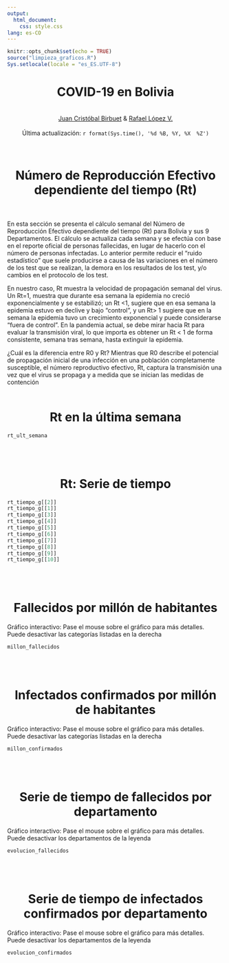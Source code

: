```yaml
---
output: 
  html_document: 
    css: style.css
lang: es-CO
---
```


```r
knitr::opts_chunk$set(echo = TRUE)
source("limpieza_graficos.R")
Sys.setlocale(locale = "es_ES.UTF-8")
```


<center><b><h1>COVID-19 en Bolivia</h1></b></center>
<br>
<center>[Juan Cristóbal Birbuet](https://www.linkedin.com/in/juan-cristóbal-birbuet-rosazza-b563208/) & [Rafael López V.](https://rafalopezv.io/about/)</center>
<br>
<center>Última actualización: `r format(Sys.time(), '%d %B, %Y, %X  %Z')`</center>
<br>
<br>
<center><h1>Número de Reproducción Efectivo dependiente del tiempo (Rt)</h1></center>
<br>
<br>
En esta sección se presenta el cálculo semanal del Número de Reproducción Efectivo dependiente del tiempo (Rt) para Bolivia y sus 9 Departamentos. El cálculo se actualiza cada semana y se efectúa con base en el reporte oficial de personas fallecidas, en lugar de hacerlo con el número de personas infectadas. Lo anterior permite reducir el “ruido estadístico” que suele producirse a causa de las variaciones en el número de los test que se realizan, la demora en los resultados de los test, y/o cambios en el protocolo de los test. 

En nuestro caso, Rt muestra la velocidad de propagación semanal del virus. Un Rt=1, muestra que durante esa semana la epidemia no creció exponencialmente y se estabilizó; un Rt <1, sugiere que en esa semana la epidemia estuvo en declive y bajo “control”, y un Rt> 1 sugiere que en la semana la epidemia tuvo un crecimiento exponencial y puede considerarse “fuera de control”. En la pandemia actual, se debe mirar hacia Rt para evaluar la transmisión viral, lo que importa es obtener un Rt < 1 de forma consistente, semana tras semana, hasta extinguir la epidemia.

¿Cuál es la diferencia entre R0 y Rt? Mientras que R0 describe el potencial de propagación inicial de una infección en una población completamente susceptible, el número reproductivo efectivo, Rt, captura la transmisión una vez que el virus se propaga y a medida que se inician las medidas de contención
<br>
<br>
<center><h1>Rt en la última semana</h1></center>
```r
rt_ult_semana
```
<br>
<br>
<center><h1>Rt: Serie de tiempo</h1></center>
```r
rt_tiempo_g[[2]]
rt_tiempo_g[[1]]
rt_tiempo_g[[3]]
rt_tiempo_g[[4]]
rt_tiempo_g[[5]]
rt_tiempo_g[[6]]
rt_tiempo_g[[7]]
rt_tiempo_g[[8]]
rt_tiempo_g[[9]]
rt_tiempo_g[[10]]
```
<br>
<br>
<center><h1>Fallecidos por millón de habitantes</h1></center>
Gráfico interactivo: Pase el mouse sobre el gráfico para más detalles. Puede desactivar las categorías listadas en la derecha 
<br>
```r
millon_fallecidos
```
<br>
<br>
<center><h1>Infectados confirmados por millón de habitantes</h1></center>
Gráfico interactivo: Pase el mouse sobre el gráfico para más detalles. Puede desactivar las categorías listadas en la derecha
```r
millon_confirmados
```
<br>
<br>
<center><h1>Serie de tiempo de fallecidos por departamento</h1></center>
Gráfico interactivo: Pase el mouse sobre el gráfico para más detalles. Puede desactivar los departamentos de la leyenda
```r
evolucion_fallecidos
```
<br>
<br>
<center><h1>Serie de tiempo de infectados confirmados por departamento</h1></center>
Gráfico interactivo: Pase el mouse sobre el gráfico para más detalles. Puede desactivar los departamentos de la leyenda
```r
evolucion_confirmados
```

